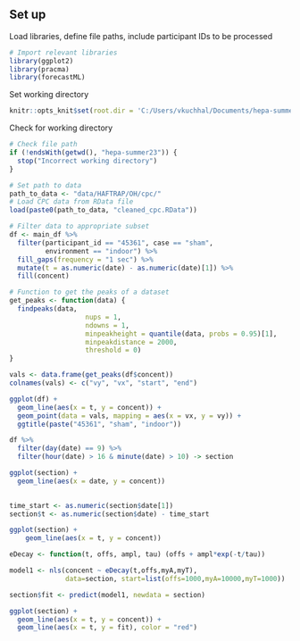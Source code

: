 ## Set up
Load libraries, define file paths, include participant IDs to be processed
```r
# Import relevant libraries
library(ggplot2)
library(pracma)
library(forecastML)
```

Set working directory
```r
knitr::opts_knit$set(root.dir = 'C:/Users/vkuchhal/Documents/hepa-summer23')
```

Check for working directory
```r
# Check file path
if (!endsWith(getwd(), "hepa-summer23")) {
  stop("Incorrect working directory")
}
```

```r
# Set path to data
path_to_data <- "data/HAFTRAP/OH/cpc/"
# Load CPC data from RData file
load(paste0(path_to_data, "cleaned_cpc.RData"))
```


```r
# Filter data to appropriate subset
df <- main_df %>%
  filter(participant_id == "45361", case == "sham", 
         environment == "indoor") %>%
  fill_gaps(frequency = "1 sec") %>%
  mutate(t = as.numeric(date) - as.numeric(date)[1]) %>%
  fill(concent)

```


```r
# Function to get the peaks of a dataset
get_peaks <- function(data) {
  findpeaks(data,
                   nups = 1,
                   ndowns = 1,
                   minpeakheight = quantile(data, probs = 0.95)[1],
                   minpeakdistance = 2000,
                   threshold = 0)
}

vals <- data.frame(get_peaks(df$concent))
colnames(vals) <- c("vy", "vx", "start", "end") 
```


```r
ggplot(df) +
  geom_line(aes(x = t, y = concent)) +
  geom_point(data = vals, mapping = aes(x = vx, y = vy)) +
  ggtitle(paste("45361", "sham", "indoor"))
```

```r
df %>%
  filter(day(date) == 9) %>%
  filter(hour(date) > 16 & minute(date) > 10) -> section

ggplot(section) +
  geom_line(aes(x = date, y = concent))
  
```

```r
time_start <- as.numeric(section$date[1])
section$t <- as.numeric(section$date) - time_start

ggplot(section) +
    geom_line(aes(x = t, y = concent))
```

```r
eDecay <- function(t, offs, ampl, tau) (offs + ampl*exp(-t/tau))

model1 <- nls(concent ~ eDecay(t,offs,myA,myT), 
              data=section, start=list(offs=1000,myA=10000,myT=1000))

```

```r
section$fit <- predict(model1, newdata = section)
```


```r
ggplot(section) +
  geom_line(aes(x = t, y = concent)) +
  geom_line(aes(x = t, y = fit), color = "red")
```


